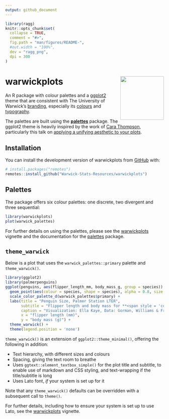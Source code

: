 ```yaml
---
output: github_document
---
```


<!-- README.md is generated from README.Rmd. Please edit that file -->

```r
library(ragg)
knitr::opts_chunk$set(
  collapse = TRUE,
  comment = "#>",
  fig.path = "man/figures/README-",
  #out.width = "100%",
  dev = "ragg_png",
  dpi = 300
)
```

# warwickplots <img src="man/figures/logo.png" align="right" height="138" alt="" />

<!-- badges: start -->
<!-- badges: end -->

An R package with colour palettes and a [ggplot2](https://ggplot2.tidyverse.org) theme that are consistent with The University of Warwick's [branding](https://warwick.ac.uk/about/brand/brand-guidelines/),
especially its [colours](https://warwick.ac.uk/about/brand/brand-guidelines/colours/) and [typography](https://warwick.ac.uk/about/brand/brand-guidelines/typography/).

The palettes are built using the [**palettes**](https://mccarthy-m-g.github.io/palettes/index.html) package.
The ggplot2 theme is heavily inspired by the work of [Cara Thompson](https://www.cararthompson.com/), particularly this talk on [applying a unifying aesthetic to your plots](https://www.cararthompson.com/talks/nhsr2022-ggplot-themes/).

## Installation

You can install the development version of warwickplots from [GitHub](https://github.com/) with:

``` r
# install.packages("remotes")
remotes::install_github("Warwick-Stats-Resources/warwickplots")
```

## Palettes

The package offers six colour palettes: one discrete, two divergent and three sequential:

```r
library(warwickplots)
plot(warwick_palettes)
```

For further details on using the palettes, please see the [warwickplots](https://warwick-stats-resources.github.io/warwickplots/articles/warwickplots.html) vignette and the documentation for the [palettes](https://mccarthy-m-g.github.io/palettes/index.html) package.


## `theme_warwick`

Below is a plot that uses the `warwick_palettes::primary` palette and `theme_warwick()`.

```r
library(ggplot2)
library(palmerpenguins)
ggplot(penguins, aes(flipper_length_mm, body_mass_g, group = species)) +
  geom_point(aes(colour = species, shape = species), alpha = 0.8, size = 2) +
  scale_color_palette_d(warwick_palettes$primary) +
  labs(title = "Penguin Size, Palmer Station LTER",
       subtitle = "Flipper length and body mass for **<span style = 'color:#3C1053;'>Adelie</span>**, **<span style = 'color:#6DCDB8;'>Chinstrap</span>** and **<span style = 'color:#CB333B;'>Gentoo</span>** Penguins. This is based on data made available in the **palmerpenguins** R package.",
       caption = "Visualization: Ella Kaye, Data: Gorman, Williams & Fraser (2014) DOI: 10.1371/journal.pone.009008",
       x = "flipper length (mm)",
       y = "body mass (g)") +
  theme_warwick() +
  theme(legend.position = 'none')
```

`theme_warwick()` is an extension of `ggplot2::theme_minimal()`, offering the following in addition:

- Text hierarchy, with different sizes and colours
- Spacing, giving the text room to breathe 
- Uses `ggtext::element_textbox_simple()` for the plot title and subtitle, to enable use of markdown and CSS styling, and text-wrapping if the title/subtitle is long
- Uses Lato font, *if* your system is set up for it

Note that any `theme_warwick()` defaults can be overridden with a subsequent call to `theme()`.

For further details, including how to ensure your system is set up to use Lato, see the [warwickplots](https://warwick-stats-resources.github.io/warwickplots/articles/warwickplots.html) vignette.
